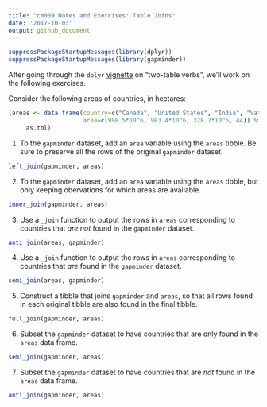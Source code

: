 ```yaml
---
title: "cm009 Notes and Exercises: Table Joins"
date: '2017-10-03'
output: github_document
---
```


```r
suppressPackageStartupMessages(library(dplyr))
suppressPackageStartupMessages(library(gapminder))
```


After going through the `dplyr` [vignette](https://cran.r-project.org/web/packages/dplyr/vignettes/two-table.html) on "two-table verbs", we'll work on the following exercises.


Consider the following areas of countries, in hectares:

```r
(areas <- data.frame(country=c("Canada", "United States", "India", "Vatican City"),
                     area=c(998.5*10^6, 983.4*10^6, 328.7*10^6, 44)) %>% 
     as.tbl)
```


1. To the `gapminder` dataset, add an `area` variable using the `areas` tibble. Be sure to preserve all the rows of the original `gapminder` dataset.
```r
left_join(gapminder, areas)
```


2. To the `gapminder` dataset, add an `area` variable using the `areas` tibble, but only keeping obervations for which areas are available.
```r
inner_join(gapminder, areas)
```


3. Use a `_join` function to output the rows in `areas` corresponding to countries that _are not_ found in the `gapminder` dataset. 
```r
anti_join(areas, gapminder)
```

4. Use a `_join` function to output the rows in `areas` corresponding to countries that _are_ found in the `gapminder` dataset. 
```r
semi_join(areas, gapminder)
```


5. Construct a tibble that joins `gapminder` and `areas`, so that all rows found in each original tibble are also found in the final tibble. 
```r
full_join(gapminder, areas)
```


6. Subset the `gapminder` dataset to have countries that are only found in the `areas` data frame. 
```r
semi_join(gapminder, areas)
```


7. Subset the `gapminder` dataset to have countries that are _not_ found in the `areas` data frame. 
```r
anti_join(gapminder, areas)
```
